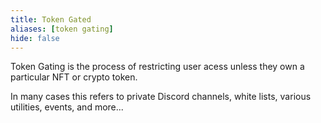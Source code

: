```yaml
---
title: Token Gated
aliases: [token gating]
hide: false
---
```


Token Gating is the process of restricting user acess unless they own a particular NFT or crypto token.

In many cases this refers to private Discord channels, white lists, various utilities, events, and more...

